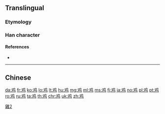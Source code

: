 {{character info/new}}
{{also|雞|鷄}}
==Translingual==
{{Han simplified forms|雞|鶏|鸡}}
{{stroke order|strokes=7}}

===Etymology===
{{Han simp|鷄|f=奚|t=又|f2=鳥|t2=鸟}}

===Han character===
{{Han char|rn=196|rad=鸟|as=02|sn=7|four=|canj=EPYM|ids=⿰又鸟}}

====References====
* {{Han ref|kx=1505.141|hdz=74615.030|uh=9E21|ud=40481}}

----

==Chinese==
{{zh-see|雞}}

[[Category:CJKV characters simplified differently in Japan and China|雞2]]

[[da:鸡]]
[[fr:鸡]]
[[ko:鸡]]
[[lo:鸡]]
[[lt:鸡]]
[[hu:鸡]]
[[mg:鸡]]
[[ml:鸡]]
[[ms:鸡]]
[[fj:鸡]]
[[ja:鸡]]
[[no:鸡]]
[[pl:鸡]]
[[pt:鸡]]
[[ro:鸡]]
[[ru:鸡]]
[[ta:鸡]]
[[th:鸡]]
[[chr:鸡]]
[[uk:鸡]]
[[zh:鸡]]